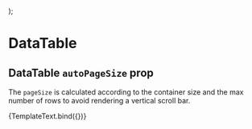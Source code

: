 

<Meta title="Components/DataTable/Auto Page Size" component={DataTable} />

  <div style={{ height: 450 }}>
    <DataTable {...args} />
  </div>
);

# DataTable

## DataTable `autoPageSize` prop

The `pageSize` is calculated according to the container size and the max number of rows to avoid rendering a vertical scroll bar.

<Canvas>
  <Story
    name="Auto Page Size"
    args={{
      rows: [
        { id: 1, lastName: 'Snow', firstName: 'Jon', age: 35 },
        { id: 2, lastName: 'Lannister', firstName: 'Cersei', age: 42 },
        { id: 3, lastName: 'Lannister', firstName: 'Jaime', age: 45 },
        { id: 4, lastName: 'Stark', firstName: 'Arya', age: 16 },
        { id: 5, lastName: 'Targaryen', firstName: 'Daenerys', age: null },
        { id: 6, lastName: 'Melisandre', firstName: null, age: 150 },
        { id: 7, lastName: 'Clifford', firstName: 'Ferrara', age: 44 },
        { id: 8, lastName: 'Frances', firstName: 'Rossini', age: 36 },
        { id: 9, lastName: 'Roxie', firstName: 'Harvey', age: 65 },
      ],
      columns: [
        { field: 'id', headerName: 'ID', width: 90 },
        {
          field: 'firstName',
          headerName: 'First name',
          width: 150,
        },
        {
          field: 'lastName',
          headerName: 'Last name',
          width: 150,
        },
        {
          field: 'age',
          headerName: 'Age',
          type: 'number',
          width: 110,
        },
      ],
      autoPageSize: true,
    }}
  >
    {TemplateText.bind({})}
  </Story>
</Canvas>
